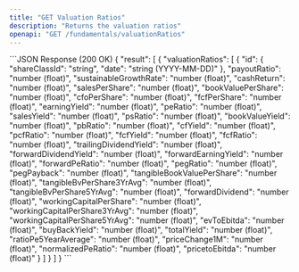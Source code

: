```yaml
---
title: "GET Valuation Ratios"
description: "Returns the valuation ratios"
openapi: "GET /fundamentals/valuationRatios"
---
```


<ResponseExample>
```JSON Response (200 OK)
{
  "result": [
    {
      "valuationRatios": [
        {
          "id": {
            "shareClassId": "string",
            "date": "string (YYYY-MM-DD)"
          },
          "payoutRatio": "number (float)",
          "sustainableGrowthRate": "number (float)",
          "cashReturn": "number (float)",
          "salesPerShare": "number (float)",
          "bookValuePerShare": "number (float)",
          "cfoPerShare": "number (float)",
          "fcfPerShare": "number (float)",
          "earningYield": "number (float)",
          "peRatio": "number (float)",
          "salesYield": "number (float)",
          "psRatio": "number (float)",
          "bookValueYield": "number (float)",
          "pbRatio": "number (float)",
          "cfYield": "number (float)",
          "pcfRatio": "number (float)",
          "fcfYield": "number (float)",
          "fcfRatio": "number (float)",
          "trailingDividendYield": "number (float)",
          "forwardDividendYield": "number (float)",
          "forwardEarningYield": "number (float)",
          "forwardPeRatio": "number (float)",
          "pegRatio": "number (float)",
          "pegPayback": "number (float)",
          "tangibleBookValuePerShare": "number (float)",
          "tangibleBvPerShare3YrAvg": "number (float)",
          "tangibleBvPerShare5YrAvg": "number (float)",
          "forwardDividend": "number (float)",
          "workingCapitalPerShare": "number (float)",
          "workingCapitalPerShare3YrAvg": "number (float)",
          "workingCapitalPerShare5YrAvg": "number (float)",
          "evToEbitda": "number (float)",
          "buyBackYield": "number (float)",
          "totalYield": "number (float)",
          "ratioPe5YearAverage": "number (float)",
          "priceChange1M": "number (float)",
          "normalizedPeRatio": "number (float)",
          "pricetoEbitda": "number (float)"
        }
      ]
    }
  ]
}
```
</ResponseExample>